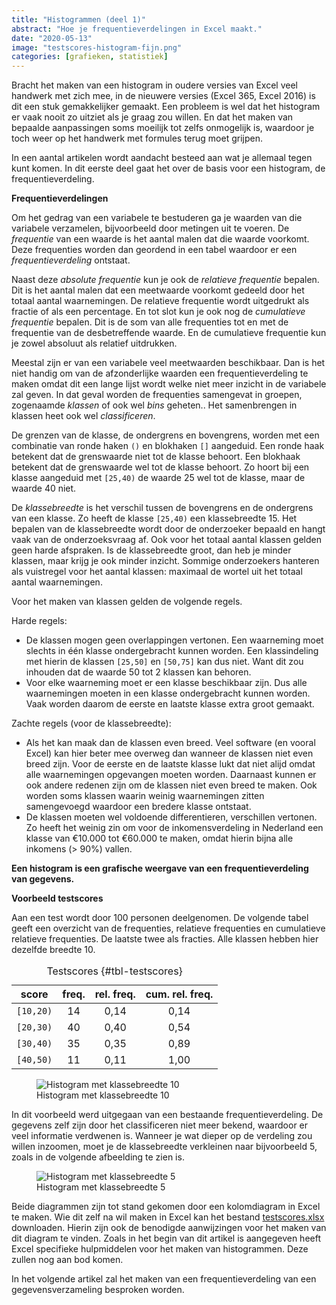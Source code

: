 ```yaml
---
title: "Histogrammen (deel 1)"
abstract: "Hoe je frequentieverdelingen in Excel maakt."
date: "2020-05-13"
image: "testscores-histogram-fijn.png"
categories: [grafieken, statistiek]
---
```


Bracht het maken van een histogram in oudere versies van Excel veel handwerk met zich mee, in de nieuwere versies (Excel 365, Excel 2016) is dit een stuk gemakkelijker gemaakt. Een probleem is wel dat het histogram er vaak nooit zo uitziet als je graag zou willen. En dat het maken van bepaalde aanpassingen soms moeilijk tot zelfs onmogelijk is, waardoor je toch weer op het handwerk met formules terug moet grijpen.

In een aantal artikelen wordt aandacht besteed aan wat je allemaal tegen kunt komen. In dit eerste deel gaat het over de basis voor een histogram, de frequentieverdeling.

**Frequentieverdelingen**

Om het gedrag van een variabele te bestuderen ga je waarden van die variabele verzamelen, bijvoorbeeld door metingen uit te voeren. De *frequentie* van een waarde is het aantal malen dat die waarde voorkomt. Deze frequenties worden dan geordend in een tabel waardoor er een *frequentieverdeling* ontstaat.

Naast deze *absolute frequentie* kun je ook de *relatieve frequentie* bepalen. Dit is het aantal malen dat een meetwaarde voorkomt gedeeld door het totaal aantal waarnemingen. De relatieve frequentie wordt uitgedrukt als fractie of als een percentage. En tot slot kun je ook nog de *cumulatieve frequentie* bepalen. Dit is de som van alle frequenties tot en met de frequentie van de desbetreffende waarde. En de cumulatieve frequentie kun je zowel absoluut als relatief uitdrukken.

Meestal zijn er van een variabele veel meetwaarden beschikbaar. Dan is het niet handig om van de afzonderlijke waarden een frequentieverdeling te maken omdat dit een lange lijst wordt welke niet meer inzicht in de variabele zal geven. In dat geval worden de frequenties samengevat in groepen, zogenaamde *klassen* of ook wel *bins* geheten.. Het samenbrengen in klassen heet ook wel *classificeren*.

De grenzen van de klasse, de ondergrens en bovengrens, worden met een combinatie van ronde haken `()` en blokhaken `[]` aangeduid. Een ronde haak betekent dat de grenswaarde niet tot de klasse behoort. Een blokhaak betekent dat de grenswaarde wel tot de klasse behoort. Zo hoort bij een klasse aangeduid met `[25,40)` de waarde 25 wel tot de klasse, maar de waarde 40 niet.

De *klassebreedte* is het verschil tussen de bovengrens en de ondergrens van een klasse. Zo heeft de klasse `[25,40)` een klassebreedte 15. Het bepalen van de klassebreedte wordt door de onderzoeker bepaald en hangt vaak van de onderzoeksvraag af. Ook voor het totaal aantal klassen gelden geen harde afspraken. Is de klassebreedte groot, dan heb je minder klassen, maar krijg je ook minder inzicht. Sommige onderzoekers hanteren als vuistregel voor het aantal klassen: maximaal de wortel uit het totaal aantal waarnemingen.

Voor het maken van klassen gelden de volgende regels.

Harde regels:

-   De klassen mogen geen overlappingen vertonen. Een waarneming moet slechts in één klasse ondergebracht kunnen worden. Een klassindeling met hierin de klassen `[25,50]` en `[50,75]` kan dus niet. Want dit zou inhouden dat de waarde 50 tot 2 klassen kan behoren.
-   Voor elke waarneming moet er een klasse beschikbaar zijn. Dus alle waarnemingen moeten in een klasse ondergebracht kunnen worden. Vaak worden daarom de eerste en laatste klasse extra groot gemaakt.

Zachte regels (voor de klassebreedte):

-   Als het kan maak dan de klassen even breed. Veel software (en vooral Excel) kan hier beter mee overweg dan wanneer de klassen niet even breed zijn. Voor de eerste en de laatste klasse lukt dat niet alijd omdat alle waarnemingen opgevangen moeten worden. Daarnaast kunnen er ook andere redenen zijn om de klassen niet even breed te maken. Ook worden soms klassen waarin weinig waarnemingen zitten samengevoegd waardoor een bredere klasse ontstaat.
-   De klassen moeten wel voldoende differentieren, verschillen vertonen. Zo heeft het weinig zin om voor de inkomensverdeling in Nederland een klasse van €10.000 tot €60.000 te maken, omdat hierin bijna alle inkomens (\> 90%) vallen.

**Een histogram is een grafische weergave van een frequentieverdeling van gegevens.**

**Voorbeeld testscores**

Aan een test wordt door 100 personen deelgenomen. De volgende tabel geeft een overzicht van de frequenties, relatieve frequenties en cumulatieve relatieve frequenties. De laatste twee als fracties. Alle klassen hebben hier dezelfde breedte 10.

|   score   | freq. | rel. freq. | cum. rel. freq. |
|:---------:|:-----:|:----------:|:---------------:|
| `[10,20)` |  14   |    0,14    |      0,14       |
| `[20,30)` |  40   |    0,40    |      0,54       |
| `[30,40)` |  35   |    0,35    |      0,89       |
| `[40,50)` |  11   |    0,11    |      1,00       |

: Testscores {#tbl-testscores}

![Histogram met klassebreedte 10](testscores-histogram-grof.png){#fig-testscores-histogram-grof}

In dit voorbeeld werd uitgegaan van een bestaande frequentieverdeling. De gegevens zelf zijn door het classificeren niet meer bekend, waardoor er veel informatie verdwenen is. Wanneer je wat dieper op de verdeling zou willen inzoomen, moet je de klassebreedte verkleinen naar bijvoorbeeld 5, zoals in de volgende afbeelding te zien is.

![Histogram met klassebreedte 5](testscores-histogram-fijn.png){#fig-testscores-histogram-fijn}

Beide diagrammen zijn tot stand gekomen door een kolomdiagram in Excel te maken. Wie dit zelf na wil maken in Excel kan het bestand [testscores.xlsx](/download/testscores.xlsx) downloaden. Hierin zijn ook de benodigde aanwijzingen voor het maken van dit diagram te vinden. Zoals in het begin van dit artikel is aangegeven heeft Excel specifieke hulpmiddelen voor het maken van histogrammen. Deze zullen nog aan bod komen.

In het volgende artikel zal het maken van een frequentieverdeling van een gegevensverzameling besproken worden.
